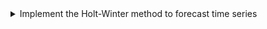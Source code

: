 <details>

<summary>Implement the Holt-Winter method to forecast time series</summary>

-   Justify the need for the Holt-Winters method 
-   Describe how to obtain initial parameters for the Holt-Winters algorithm
-   Explain the Holt-Winters update equations for additive decomposition models
-   Explain the purpose of the parameters $\alpha$, $\beta$, and $\gamma$ 
-   Interpret the coefficient estimates $a_t$, $b_t$, and $s_t$ of the Holt-Winters algorithm
-   Explain the Holt-Winters forecasting equation for additive decomposition models, Equation (3.22)

</details>